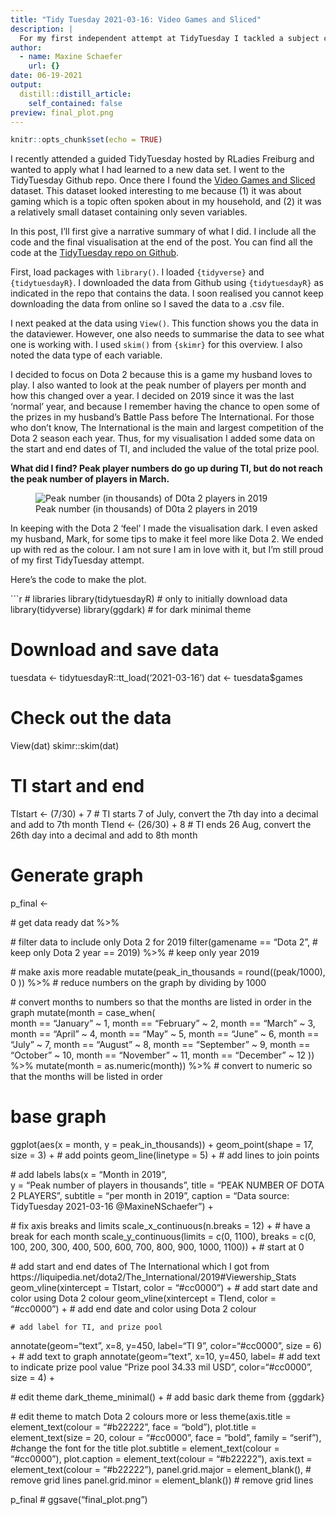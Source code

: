 ```yaml
---
title: "Tidy Tuesday 2021-03-16: Video Games and Sliced"
description: |
  For my first independent attempt at TidyTuesday I tackled a subject close to my husband's heart: Dota 2.
author:
  - name: Maxine Schaefer
    url: {}
date: 06-19-2021
output:
  distill::distill_article:
    self_contained: false
preview: final_plot.png
---
```



```r
knitr::opts_chunk$set(echo = TRUE)
```

I recently attended a guided TidyTuesday hosted by RLadies Freiburg and wanted to apply what I had learned to a new data set. I went to the TidyTuesday Github repo. Once there I found the [Video Games and Sliced]((https://github.com/rfordatascience/tidytuesday/tree/master/data/2021/2021-03-16)) dataset. This dataset looked interesting to me because (1) it was about gaming which is a topic often spoken about in my household, and (2) it was a relatively small dataset containing only seven variables. 

In this post, I'll first give a narrative summary of what I did. I include all the code and the final visualisation at the end of the post. You can find all the code at the [TidyTuesday repo on Github](https://github.com/MaxineNSchaefer/tidytuesday).

First, load packages with `library()`. I loaded `{tidyverse}` and `{tidytuesdayR}`. I downloaded the data from Github using `{tidytuesdayR}` as indicated in the repo that contains the data. I soon realised you cannot keep downloading the data from online so I saved the data to a .csv file.

I next peaked at the data using `View()`. This function shows you the data in the dataviewer. However, one also needs to summarise the data to see what one is working with. I used `skim()` from `{skimr}` for this overview. I also noted the data type of each variable.

I decided to focus on Dota 2 because this is a game my husband loves to play. I also wanted to look at the peak number of players per month and how this changed over a year. I decided on 2019 since it was the last 'normal' year, and because I remember having the chance to open some of the prizes in my husband's Battle Pass before The International. For those who don't know, The International is the main and largest competition of the Dota 2 season each year. Thus, for my visualisation I added some data on the start and end dates of TI, and included the value of the total prize pool. 

**What did I find? Peak player numbers do go up during TI, but do not reach the peak number of players in March.**

![Peak number (in thousands) of D0ta 2 players in 2019](final_plot.png)

In keeping with the Dota 2 'feel' I made the visualisation dark. I even asked my husband, Mark, for some tips to make it feel more like Dota 2. We ended up with red as the colour. I am not sure I am in love with it, but I'm still proud of my first TidyTuesday attempt. 

Here's the code to make the plot.

```r
# libraries
library(tidytuesdayR) # only to initially download data
library(tidyverse)
library(ggdark) # for dark minimal theme

# Download and save data
tuesdata <- tidytuesdayR::tt_load('2021-03-16')
dat <- tuesdata$games

# Check out the data
View(dat)
skimr::skim(dat)

# TI start and end
TIstart <- (7/30) + 7 # TI starts 7 of July, convert the 7th day into a decimal and add to 7th month
TIend <- (26/30) + 8 # TI ends 26 Aug, convert the 26th day into a decimal and add to 8th month

# Generate graph

p_final <- 
  
  # get data ready
 dat %>% 
  
  # filter data to include only Dota 2 for 2019
  filter(gamename == "Dota 2", # keep only Dota 2
         year == 2019) %>%     # keep only year 2019
  
  # make axis more readable
  mutate(peak_in_thousands = round((peak/1000), 0 )) %>% # reduce numbers on the graph by dividing by 1000
  
  # convert months to numbers so that the months are listed in order in the graph
  mutate(month = case_when(   
    month == "January" ~ 1,
    month == "February" ~ 2,
    month == "March" ~ 3,
    month == "April" ~ 4,
    month == "May" ~ 5,
    month == "June" ~ 6,
    month == "July" ~ 7,
    month == "August" ~ 8,
    month == "September" ~ 9,
    month == "October" ~ 10,
    month == "November" ~ 11,
    month == "December" ~ 12
  )) %>% mutate(month = as.numeric(month)) %>%  # convert to numeric so that the months will be listed in order


# base graph
 ggplot(aes(x = month, y = peak_in_thousands)) + 
  geom_point(shape = 17, size = 3) + # add points
  geom_line(linetype = 5) + # add lines to join points
  
  # add labels
  labs(x = "Month in 2019",  
       y = "Peak number of players in thousands",
       title = "PEAK NUMBER OF DOTA 2 PLAYERS",
       subtitle = "per month in 2019", 
       caption = "Data source: TidyTuesday 2021-03-16
       @MaxineNSchaefer") +
  
  # fix axis breaks and limits
  scale_x_continuous(n.breaks = 12) + # have a break for each month
  scale_y_continuous(limits = c(0, 1100), breaks = c(0, 100, 200, 300, 400, 500, 600, 700, 800, 900, 1000, 1100)) + # start at 0
  
  # add start and end dates of The International which I got from https://liquipedia.net/dota2/The_International/2019#Viewership_Stats
  geom_vline(xintercept = TIstart, color = "#cc0000") + # add start date and color using Dota 2 colour
  geom_vline(xintercept = TIend, color = "#cc0000") + # add end date and color using Dota 2 colour
  
    # add label for TI, and prize pool
  annotate(geom="text", x=8, y=450, label="TI 9", color="#cc0000", size = 6) + # add text to graph 
  annotate(geom="text", x=10, y=450, label= # add text to indicate prize pool value
  "Prize pool
  34.33 mil USD", color="#cc0000", size = 4) +
  
  # edit theme
dark_theme_minimal() + # add basic dark theme from {ggdark}
  
  # edit theme to match Dota 2 colours more or less
  theme(axis.title = element_text(colour = "#b22222", face = "bold"),
        plot.title = element_text(size = 20, colour = "#cc0000", face = "bold", family = "serif"), #change the font for the title
        plot.subtitle = element_text(colour = "#cc0000"),
        plot.caption = element_text(colour = "#b22222"),
        axis.text = element_text(colour = "#b22222"),
        panel.grid.major = element_blank(), # remove grid lines
        panel.grid.minor = element_blank())  # remove grid lines

p_final
# ggsave("final_plot.png")